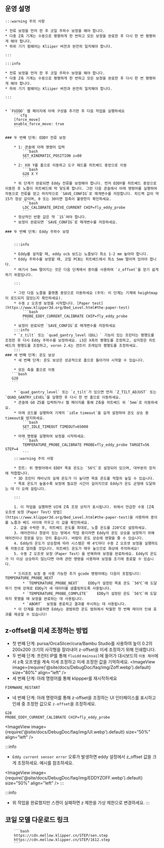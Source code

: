 ## 운영 설명

    :::warning 주의 사항

    * 전류 보정을 먼저 한 후 코일 주파수 보정을 해야 합니다.
    * 다중 Z축 기계는 수동으로 평평하게 한 번하고 모든 보정을 완료한 후 다시 한 번 평평하게 해야 합니다.
    * 하위 기기 펌웨어는 Kliiper 버전과 완전히 일치해야 합니다.

    :::

    :::info

    * 전류 보정을 먼저 한 후 코일 주파수 보정을 해야 합니다.
    * 다중 Z축 기계는 수동으로 평평하게 한 번하고 모든 보정을 완료한 후 다시 한 번 평평하게 해야 합니다.
    * 하위 기기 펌웨어는 Kliiper 버전과 완전히 일치해야 합니다.

    :::


    * `FUIDD` 웹 페이지에 아래 구성을 추가한 후 다음 작업을 실행하세요
        ```cfg
        [force_move]
        enable_force_move: true
        ```

    ### 두 번째 단계: EDDY 전류 보정

        * 1: 콘솔에 아래 명령어 입력
            ```bash
            SET_KINEMATIC_POSITION z=80
            ```
        * 2: X와 Y를 홈으로 이동하고 도구 헤드를 히트베드 중앙으로 이동
            ```bash
            G28 X Y
            ```
        * 위 단계가 완료되면 Eddy 전류를 보정해야 합니다. 먼저 EDDY를 히트베드 중앙으로 이동한 후 노즐이 히트베드에 막 닿도록 합니다. 그런 다음 콘솔에서 아래 명령어를 실행하여 자동으로 전류를 얻고 마지막으로 `SAVE_CONFIG`로 매개변수를 저장합니다. 피드백 값이 약 15가 정상 값이며, 0 또는 30이면 접촉이 불량한지 확인하세요.
            ```bash
            LDC_CALIBRATE_DRIVE_CURRENT CHIP=fly_eddy_probe
            ```
        * 정상적인 반환 값은 약 `15`여야 합니다.
        * 보정이 완료되면 `SAVE_CONFIG`로 매개변수를 저장하세요.

    ### 두 번째 단계: Eddy 주파수 보정


        :::info

        * Eddy를 설치할 때, eddy ocb 보드는 노즐보다 최소 1-2 mm 높아야 합니다.
        * Eddy 주파수를 보정할 때, 코일 PCB는 히트베드에서 최소 5mm 떨어져 있어야 합니다.
        * 여기서 5mm 떨어지는 것은 다음 단계에서 종이를 사용하여 `z_offset`을 얻기 쉽게 하기 위함입니다.

        :::

        * 그런 다음 노즐을 플랫폼 중앙으로 이동하세요 (주의: 이 단계는 기계에 heightmap이 로드되지 않았는지 확인하세요).
        * 수동 z 오프셋 보정을 시작합니다. [Paper test](https://www.klipper3d.org/Bed_Level.html#the-paper-test)
            ```bash
            PROBE_EDDY_CURRENT_CALIBRATE CHIP=fly_eddy_probe
            ```
        * 보정이 완료되면 `SAVE_CONFIG`로 매개변수를 저장하세요
        :::info
        * `z_tilt` 또는 `quad_gantry_level（QGL）` 기능이 있는 프린터는 평행도를 조정한 후 다시 Eddy 주파수를 보정하세요. i3은 X축의 평행도를 조정하고, 삼지창은 히트베드의 평행도를 조정하고, voron 2.4는 갠트리 프레임의 평행도를 조정하세요.
        :::
    ### 세 번째 단계: 온도 보상
        * 세 번째 단계: 온도 보상은 성공적으로 홈으로 돌아가야 시작할 수 있습니다.

        * 모든 축을 홈으로 이동
       ```bash
       G28
       ```

        * `quad_gantry_level` 또는 `z_tilt`가 있으면 먼저 `Z_TILT_ADJUST` 또는 `QUAD_GANTRY_LEVEL`을 실행한 후 다시 한 번 홈으로 이동하세요.
        * 콘솔에 G0 Z5를 입력하거나 웹 페이지를 통해 Z축을 히트베드 위 `5mm`로 이동하세요.
        * 아래 코드를 실행하여 기계의 `idle timeout`을 길게 설정하여 온도 상승 중 timeout을 방지하세요.
            ```bash
            SET_IDLE_TIMEOUT TIMEOUT=65000
            ```
        * 아래 명령을 실행하여 보정을 시작하세요.
            ```bash
            TEMPERATURE_PROBE_CALIBRATE PROBE=fly_eddy_probe TARGET=56 STEP=4
            ```
        :::warning 주의 사항

        * 힌트: 위 명령어에서 EDDY 목표 온도는 `56℃`로 설정되어 있으며, 대부분의 장치에 적합합니다.
        * 3D 프린터 캐비닛의 실제 온도가 더 높다면 목표 온도를 적절히 높일 수 있습니다.
        * 목표 온도가 높을수록 보정에 필요한 시간이 길어지므로 Eddy가 온도 균형에 도달하는 데 더 오래 걸립니다.

        :::
    
        1. 이 작업을 실행하면 UI에 Z축 조정 상자가 표시됩니다. 위에서 언급한 수동 [Z축 오프셋 보정（Paper Test）방법](https://www.klipper3d.org/Bed_Level.html#the-paper-test)을 사용하여 종이를 노즐과 베드 사이에 끼우고 이 값을 확인하세요.
        2. 값을 수락한 후, 히트베드 온도를 최대로, 노즐 온도를 220℃로 설정하세요.
        3. 에어컨이나 창문이 있는 방에서 작업 중이라면 Eddy의 온도 상승을 보장하기 위해 에어컨이나 창문을 닫는 것이 좋습니다. 바람이 온도 상승에 영향을 줄 수 있습니다.
        4. Eddy의 온도가 상승함에 따라 시스템은 매 4℃마다 수동 Z 오프셋 보정을 실행하도록 자동으로 알려줄 것입니다. 히트베드 온도가 매우 높으므로 화상에 주의하세요!
        5. 수동 Z 오프셋 보정（Paper Test）을 반복하여 보정을 완료하세요. Eddy의 온도가 더 이상 상승하지 않는다면 아래 관련 명령을 사용하여 보정을 조기에 종료할 수 있습니다.
        
        * 드리프트 보정 중 사용 가능한 추가 gcode 명령어에는 다음이 포함됩니다: TEMPERATURE_PROBE_NEXT
            * `TEMPERATURE_PROBE_NEXT`    EDDy가 설정된 목표 온도 `56℃`에 도달하기 전에 강제로 EDDy가 새 데이터를 샘플링하도록 사용됩니다.
            * `TEMPERATURE_PROBE_COMPLETE`    EDDy가 설정된 온도 `56℃`에 도달하지 못했을 때 보정을 완료하는 데 사용됩니다.
            * `ABORT`  보정을 종료하고 결과를 무시하는 데 사용됩니다.
        * 이 단계를 완료하면 Eddy는 광범위한 온도 범위에서 탁월한 첫 번째 레이어 인쇄 효과를 제공할 수 있습니다!


## z-offset을 미세 조정하는 방법
* 첫 번째 단계: pursa/OrcaSlicer/cura/Bambu Studio를 사용하여 높이 0.2의 200x200 크기의 사각형을 잘라내어 z-offset을 미세 조정하기 위해 인쇄합니다.
* 두 번째 단계: 프린터 IP를 통해 `fluidd` `mainsail`에 들어가 대시보드의 `이동 제어`에서 z축 오프셋을 계속 미세 조정하고 미세 조정한 값을 기억하세요.
<ImageView image={require('@site/docs/DebugDoc/faq/img/Zoff.webp').default} size="80%" align="left" />
* 세 번째 단계: 아래 명령어를 통해 klippper를 재시작하세요
```bash
FIRMWARE_RESTART
```
* 네 번째 단계: 아래 명령어를 통해 z-offset을 조정하는 UI 인터페이스를 표시하고 인쇄 중 조정한 값으로 `z-offset`을 조정하세요.
```bash
G28
PROBE_EDDY_CURRENT_CALIBRATE CHIP=fly_eddy_probe
```
<ImageView image={require('@site/docs/DebugDoc/faq/img/UI.webp').default} size="50%" align="left" />

:::info
* `Eddy current sensor error` 오류가 발생하면 eddy 설정에서 z_offset 값을 크게 조정하세요. 예시를 참조하세요.

<ImageView image={require('@site/docs/DebugDoc/faq/img/EDDYZOFF.webp').default} size="50%" align="left" />
:::

:::info
 * 위 작업을 완료했지만 스캔이 실패하면 z 제한을 가상 제한으로 변경하세요.
:::


## 코일 모델 다운로드 링크

        ```bash
        https://cdn.mellow.klipper.cn/STEP/sen.step
        https://cdn.mellow.klipper.cn/STEP/1612.step
        ```